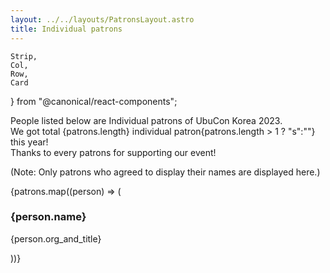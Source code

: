 ```yaml
---
layout: ../../layouts/PatronsLayout.astro
title: Individual patrons
---
```

	Strip,
	Col,
    Row,
    Card
} from "@canonical/react-components";

People listed below are Individual patrons of UbuCon Korea 2023.
<br />We got total {patrons.length} individual patron{patrons.length > 1 ? "s":""} this year!
<br />Thanks to every patrons for supporting our event!

(Note: Only patrons who agreed to display their names are displayed here.)

<Row>
    {patrons.map((person) => (
        <div className="p-card col-4">
            <h3>{person.name}</h3>
            <p>{person.org_and_title}</p>
        </div>
    ))}
</Row>
